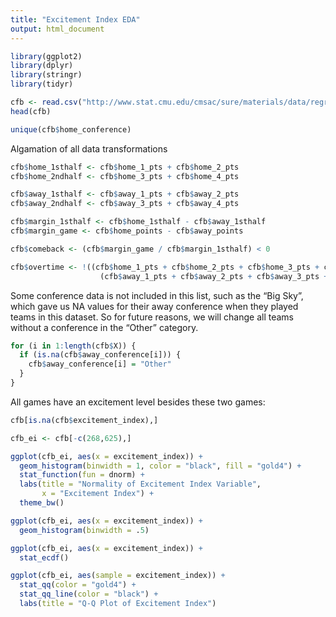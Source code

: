 ```yaml
---
title: "Excitement Index EDA"
output: html_document
---
```


```r
library(ggplot2)
library(dplyr)
library(stringr)
library(tidyr)
```


```r
cfb <- read.csv("http://www.stat.cmu.edu/cmsac/sure/materials/data/regression_projects/cfb_2019_games.csv")
head(cfb)
```

```r
unique(cfb$home_conference)
```

Algamation of all data transformations

```r
cfb$home_1sthalf <- cfb$home_1_pts + cfb$home_2_pts 
cfb$home_2ndhalf <- cfb$home_3_pts + cfb$home_4_pts

cfb$away_1sthalf <- cfb$away_1_pts + cfb$away_2_pts
cfb$away_2ndhalf <- cfb$away_3_pts + cfb$away_4_pts

cfb$margin_1sthalf <- cfb$home_1sthalf - cfb$away_1sthalf
cfb$margin_game <- cfb$home_points - cfb$away_points

cfb$comeback <- (cfb$margin_game / cfb$margin_1sthalf) < 0

cfb$overtime <- !((cfb$home_1_pts + cfb$home_2_pts + cfb$home_3_pts + cfb$home_4_pts) == cfb$home_points |
                    (cfb$away_1_pts + cfb$away_2_pts + cfb$away_3_pts + cfb$away_4_pts) == cfb$away_points)
```

Some conference data is not included in this list, such as the "Big Sky", which gave us NA values for their away conference when they played teams in this dataset. So for future reasons, we will change all teams without a conference in the "Other" category.

```r
for (i in 1:length(cfb$X)) {
  if (is.na(cfb$away_conference[i])) {
    cfb$away_conference[i] = "Other"
  }
}
```

All games have an excitement level besides these two games:
```r
cfb[is.na(cfb$excitement_index),]

cfb_ei <- cfb[-c(268,625),]
```


```r
ggplot(cfb_ei, aes(x = excitement_index)) +
  geom_histogram(binwidth = 1, color = "black", fill = "gold4") +
  stat_function(fun = dnorm) +
  labs(title = "Normality of Excitement Index Variable",
       x = "Excitement Index") +
  theme_bw()

ggplot(cfb_ei, aes(x = excitement_index)) +
  geom_histogram(binwidth = .5)

ggplot(cfb_ei, aes(x = excitement_index)) +
  stat_ecdf()
```


```r
ggplot(cfb_ei, aes(sample = excitement_index)) + 
  stat_qq(color = "gold4") + 
  stat_qq_line(color = "black") +
  labs(title = "Q-Q Plot of Excitement Index")
```


